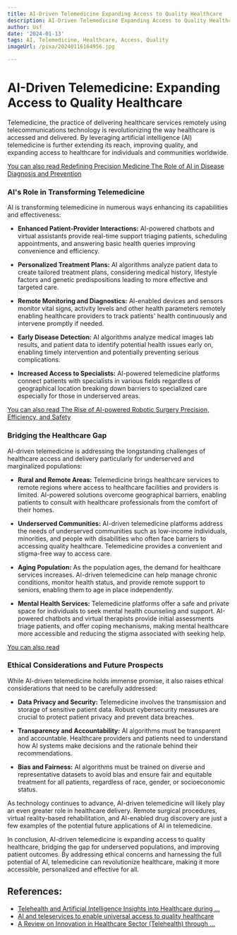 ```yaml
---
title: AI-Driven Telemedicine Expanding Access to Quality Healthcare
description: AI-Driven Telemedicine Expanding Access to Quality Healthcare
author: Usf
date: '2024-01-13'
tags: AI, Telemedicine, Healthcare, Access, Quality
imageUrl: /pixa/20240116164956.jpg

---
```

# AI-Driven Telemedicine:  Expanding Access to Quality Healthcare

Telemedicine, the practice of delivering healthcare services remotely using telecommunications technology is revolutionizing the  way healthcare is accessed and delivered. By leveraging artificial intelligence (AI) telemedicine is  further extending its reach, improving quality, and  expanding access to healthcare for individuals and communities worldwide.

[You can  also read Redefining Precision Medicine The Role of AI in Disease Diagnosis and Prevention](Redefining%20Precision%20Medicine%20The%20Role%20of%20AI%20in%20Disease%20Diagnosis%20and%20Prevention)


###  AI's Role in Transforming Telemedicine

AI  is transforming telemedicine in numerous ways enhancing its capabilities and  effectiveness:

- **Enhanced Patient-Provider Interactions:** AI-powered chatbots and virtual assistants provide real-time support triaging patients, scheduling appointments, and answering  basic health queries improving convenience and efficiency.

- **Personalized Treatment Plans:** AI algorithms analyze  patient data to create tailored treatment plans, considering medical history, lifestyle factors and genetic predispositions  leading to more effective and  targeted care.

- **Remote Monitoring and Diagnostics:**  AI-enabled devices and sensors monitor vital signs, activity levels and other health parameters remotely enabling  healthcare providers to track patients' health continuously and intervene  promptly if needed.

- **Early Disease Detection:** AI algorithms analyze medical images lab  results, and patient data to identify potential health issues early on, enabling timely intervention and potentially preventing serious complications.

- **Increased Access to Specialists:** AI-powered telemedicine platforms connect patients with specialists in various fields regardless of geographical location breaking down barriers to specialized care especially for those in  underserved areas.

[You can also read The Rise of AI-powered  Robotic Surgery Precision, Efficiency, and  Safety](The%20Rise%20of%20AI-powered%20Robotic%20Surgery%20Precision%2C%20Efficiency%2C%20and%20Safety)


### Bridging  the Healthcare  Gap

AI-driven telemedicine is addressing the longstanding challenges of healthcare access and delivery particularly for underserved and marginalized populations:

- **Rural and Remote Areas:** Telemedicine brings healthcare services to remote regions where access to  healthcare facilities and providers is  limited. AI-powered solutions overcome geographical barriers, enabling patients to  consult with healthcare professionals  from the comfort of their homes.

- **Underserved Communities:** AI-driven telemedicine platforms address the needs of underserved communities such as low-income individuals, minorities, and people with disabilities who often face barriers to accessing quality  healthcare. Telemedicine provides a convenient and stigma-free way to access care.

- **Aging Population:**  As the population ages, the demand for healthcare services increases. AI-driven telemedicine can help manage chronic conditions,  monitor health status, and provide remote support to seniors, enabling  them to age in place independently.

- **Mental Health Services:** Telemedicine platforms offer a safe  and private space for individuals to seek mental health counseling and support. AI-powered  chatbots and virtual  therapists provide initial  assessments triage patients, and offer coping mechanisms, making mental healthcare more accessible and reducing the stigma associated  with seeking help.

[You can also read ]()


###  Ethical  Considerations and Future Prospects

While AI-driven telemedicine holds immense promise, it also raises ethical considerations that need to be carefully addressed:

- **Data Privacy and Security:**  Telemedicine involves the transmission and storage of sensitive patient data. Robust cybersecurity measures are crucial to  protect patient privacy and prevent data breaches.

- **Transparency and Accountability:** AI algorithms  must be  transparent and accountable. Healthcare providers and patients need to understand how AI systems make decisions and the rationale behind their recommendations.

-  **Bias and Fairness:**  AI algorithms must be trained on diverse  and  representative  datasets to avoid bias and ensure  fair and equitable treatment for all patients, regardless of race, gender, or socioeconomic status.

As technology continues to  advance,  AI-driven  telemedicine  will likely play an even greater role in healthcare  delivery. Remote surgical procedures, virtual reality-based rehabilitation, and  AI-enabled drug discovery  are just a few examples of the potential  future applications of AI in telemedicine.

In conclusion, AI-driven telemedicine  is expanding access to quality healthcare, bridging the  gap for underserved  populations, and improving patient  outcomes. By addressing  ethical concerns and harnessing the  full potential of AI, telemedicine can revolutionize healthcare, making it more accessible, personalized and effective for all.

## References:
- [Telehealth and Artificial Intelligence Insights into Healthcare during ...](https://www.ncbi.nlm.nih.gov/pmc/articles/PMC8871559/)
- [AI and teleservices to enable universal access to quality healthcare](https://red-social-innovation.com/en/solution/portal-telemedicine/)
- [A Review on Innovation in Healthcare Sector (Telehealth) through ...](https://www.mdpi.com/2071-1050/15/8/6655)
